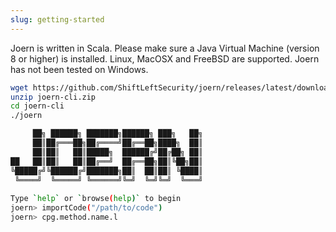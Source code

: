```yaml
---
slug: getting-started
---
```


Joern is written in Scala. Please make sure a Java Virtual Machine
(version 8 or higher) is installed. Linux, MacOSX and FreeBSD are
supported. Joern has not been tested on Windows.

```bash
wget https://github.com/ShiftLeftSecurity/joern/releases/latest/download/joern-cli.zip
unzip joern-cli.zip
cd joern-cli
./joern

     ██╗ ██████╗ ███████╗██████╗ ███╗   ██╗
     ██║██╔═══██╗██╔════╝██╔══██╗████╗  ██║
     ██║██║   ██║█████╗  ██████╔╝██╔██╗ ██║
██   ██║██║   ██║██╔══╝  ██╔══██╗██║╚██╗██║
╚█████╔╝╚██████╔╝███████╗██║  ██║██║ ╚████║
 ╚════╝  ╚═════╝ ╚══════╝╚═╝  ╚═╝╚═╝  ╚═══╝
      
Type `help` or `browse(help)` to begin
joern> importCode("/path/to/code")
joern> cpg.method.name.l

```
